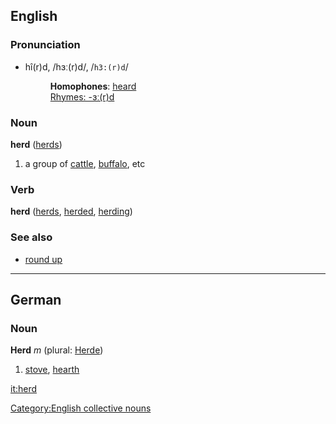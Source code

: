 ==English==
===Pronunciation===
*hî(r)d, /hɜː(r)d/, /<tt>h3:(r)d</tt>/
*:'''Homophones''': [[heard]]
*:[[Rhymes:English:-ɜː(r)d|Rhymes: -ɜː(r)d]]

===Noun===
'''herd''' ([[herds]])

# a group of [[cattle]], [[buffalo]], etc

===Verb===
'''herd''' ([[herds]], [[herded]], [[herding]])

===See also===
*[[round up]]<!-- also hyphenated or single word? may be a synonym -->

----

==German==
===Noun===
'''Herd''' ''m'' (plural: [[Herde]])

# [[stove]], [[hearth]]


[[Category:English collective nouns]]

[[it:herd]]